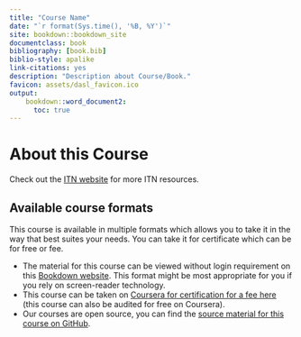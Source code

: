 ```yaml
---
title: "Course Name"
date: "`r format(Sys.time(), '%B, %Y')`"
site: bookdown::bookdown_site
documentclass: book
bibliography: [book.bib]
biblio-style: apalike
link-citations: yes
description: "Description about Course/Book."
favicon: assets/dasl_favicon.ico
output:
    bookdown::word_document2:
      toc: true
---
```


# About this Course {-}

Check out the [ITN website](https://www.itcrtraining.org/resources) for more ITN resources.

## Available course formats

This course is available in multiple formats which allows you to take it in the way that best suites your needs. You can take it for certificate which can be for free or fee.

- The material for this course can be viewed without login requirement on this [Bookdown website](https://hutchdatascience.org/reproducibility_capstone/). This format might be most appropriate for you if you rely on screen-reader technology.
- This course can be taken on [Coursera for certification for a fee here](https://www.coursera.org/learn/capstone-reproducible-science) (this course can also be audited for free on Coursera).
- Our courses are open source, you can find the [source material for this course on GitHub](https://github.com/fhdsl/reproducibility_capstone).
